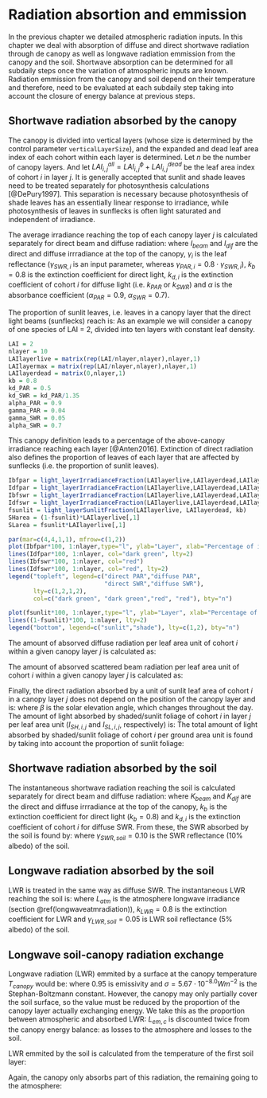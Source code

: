 # Radiation absortion and emmission {#radiationbalance}

In the previous chapter we detailed atmospheric radiation inputs. In this chapter we deal with absorption of diffuse and direct shortwave radiation through de canopy as well as longwave radiation emmission from the canopy and the soil. Shortwave absorption can be determined for all subdaily steps once the variation of atmospheric inputs are known. Radiation emmission from the canopy and soil depend on their temperature and therefore, need to be evaluated at each subdaily step taking into account the closure of energy balance at previous steps. 

## Shortwave radiation absorbed by the canopy {#shortwaveradiationcanopyabs}
The canopy is divided into vertical layers (whose size is determined by the control parameter `verticalLayerSize`), and the expanded and dead leaf area index of each cohort within each layer is determined. Let $n$ be the number of canopy layers. And let $LAI_{i,j}^{all} = LAI_{i,j}^{\phi}+LAI_{i,j}^{dead}$ be the leaf area index of cohort $i$ in layer $j$. It is generally accepted that sunlit and shade leaves need to be treated separately for photosynthesis calculations [@DePury1997]. This separation is necessary because photosynthesis of shade leaves has an essentially linear response to irradiance, while photosynthesis of leaves in sunflecks is often light saturated and independent of irradiance.

The average irradiance reaching the top of each canopy layer $j$ is calculated separately for direct beam and diffuse radiation:
\begin{eqnarray}
I_{beam,j} &=& (1 - \gamma_i) \cdot I_{beam} \cdot \exp\left[ \sum_{h=j+1}^{n}{\sum_{i}^{c}{-k_{b}\cdot \alpha^{0.5}\cdot LAI^{all}_{i,h}}}\right]\\
I_{dif,j} &=& (1 - \gamma_i) \cdot I_{dif} \cdot \exp\left[ \sum_{h=j+1}^{n}{\sum_{i}^{c}{-k_{d,i}\cdot \alpha^{0.5}\cdot LAI^{all}_{i,h}}}\right]
\end{eqnarray}
where $I_{beam}$ and $I_{dif}$ are the direct and diffuse irrradiance at the top of the canopy, $\gamma_i$ is the leaf reflectance ($\gamma_{SWR, i}$ is an input parameter, whereas $\gamma_{PAR, i} = 0.8 \cdot \gamma_{SWR, i}$), $k_{b} = 0.8$ is the extinction coefficient for direct light, $k_{d,i}$ is the extinction coefficient of cohort $i$ for diffuse light (i.e. $k_{PAR}$ or $k_{SWR}$) and $\alpha$ is the absorbance coefficient ($\alpha_{PAR} = 0.9$, $\alpha_{SWR} = 0.7$).

The proportion of sunlit leaves, i.e. leaves in a canopy layer that the direct light beams (sunflecks) reach is:
\begin{equation}
f_{SL, j}  = \exp\left( \sum_{k>j}^{n}{\sum_{i}^{c}{-k_{b} \cdot LAI^{all}_{i,k}}}\right) \cdot \exp\left( \sum_{i}^{c}{-k_{b} \cdot 0.5\cdot LAI^{all}_{i,j}}\right)
\end{equation}
As an example we will consider a canopy of one species of LAI = 2, divided into ten layers with constant leaf density.

```r
LAI = 2
nlayer = 10
LAIlayerlive = matrix(rep(LAI/nlayer,nlayer),nlayer,1)
LAIlayermax = matrix(rep(LAI/nlayer,nlayer),nlayer,1)
LAIlayerdead = matrix(0,nlayer,1)
kb = 0.8
kd_PAR = 0.5
kd_SWR = kd_PAR/1.35
alpha_PAR = 0.9
gamma_PAR = 0.04
gamma_SWR = 0.05
alpha_SWR = 0.7
```

This canopy definition leads to a percentage of the above-canopy irradiance reaching each layer [@Anten2016]. Extinction of direct radiation also defines the proportion of leaves of each layer that are affected by sunflecks (i.e. the proportion of sunlit leaves).

```r
Ibfpar = light_layerIrradianceFraction(LAIlayerlive,LAIlayerdead,LAIlayermax, kb, alpha_PAR)
Idfpar = light_layerIrradianceFraction(LAIlayerlive,LAIlayerdead,LAIlayermax, kd_PAR, alpha_PAR)
Ibfswr = light_layerIrradianceFraction(LAIlayerlive,LAIlayerdead,LAIlayermax, kb, alpha_SWR)
Idfswr = light_layerIrradianceFraction(LAIlayerlive,LAIlayerdead,LAIlayermax, kd_SWR, alpha_SWR)
fsunlit = light_layerSunlitFraction(LAIlayerlive, LAIlayerdead, kb)
SHarea = (1-fsunlit)*LAIlayerlive[,1] 
SLarea = fsunlit*LAIlayerlive[,1] 

par(mar=c(4,4,1,1), mfrow=c(1,2))
plot(Ibfpar*100, 1:nlayer,type="l", ylab="Layer", xlab="Percentage of irradiance", xlim=c(0,100), ylim=c(1,nlayer), col="dark green")
lines(Idfpar*100, 1:nlayer, col="dark green", lty=2)
lines(Ibfswr*100, 1:nlayer, col="red")
lines(Idfswr*100, 1:nlayer, col="red", lty=2)
legend("topleft", legend=c("direct PAR","diffuse PAR",
                           "direct SWR","diffuse SWR"), 
       lty=c(1,2,1,2),
       col=c("dark green", "dark green","red", "red"), bty="n")

plot(fsunlit*100, 1:nlayer,type="l", ylab="Layer", xlab="Percentage of leaves", xlim=c(0,100), ylim=c(1,nlayer))
lines((1-fsunlit)*100, 1:nlayer, lty=2)
legend("bottom", legend=c("sunlit","shade"), lty=c(1,2), bty="n")
```

The amount of absorved diffuse radiation per leaf area unit of cohort $i$ within a given canopy layer $j$ is calculated as:
\begin{equation}
I_{dif,i,j} = I_{dif,j} \cdot k_{d,i} \cdot \alpha^{0.5} \exp\left[ \sum_{h}^{c}{-k_{d,h}\cdot \alpha^{0.5}\cdot 0.5\cdot LAI^{all}_{h,j}}\right]
\end{equation}


The amount of absorved scattered beam radiation per leaf area unit of cohort $i$ within a given canopy layer $j$ is calculated as:
\begin{equation}
% \begin{split}
I_{sca,i,j} = I_{b,j} \cdot k_{b} \left( \alpha^{0.5}\cdot \exp \left( \sum_{h}^{c}{-k_{b}\cdot \alpha \cdot 0.5\cdot LAI^{all}_{h,i}}\right) 
-\frac{\alpha}{(1-\gamma)}\cdot \exp\left( \sum_{h}^{c}{-k_{b}\cdot 0.5\cdot LAI^{all}_{h,i}}\right) \right)
% \end{split}
\end{equation}

Finally, the direct radiation absorbed by a unit of sunlit leaf area of cohort $i$ in a canopy layer $j$ does not depend on the position of the canopy layer and is:
\begin{equation}
I_{dir,i,j} = I_{beam} \cdot \alpha \cdot 0.5/\sin{\beta}
\end{equation}
where $\beta$ is the solar elevation angle, which changes throughout the day. The amount of light absorbed by shaded/sunlit foliage of cohort $i$ in layer $j$ per leaf area unit ($I_{SH,i,j}$ and $I_{SL,i,j}$, respectively) is:
\begin{eqnarray}
I_{SH,i,j} &=& I_{dif,i,j} + I_{sca,i,j} \\
I_{SL,i,j} &=& I_{dif,i,j} + I_{sca,i,j} + I_{dir,i,j}
\end{eqnarray}
The total amount of light absorbed by shaded/sunlit foliage of cohort $i$ per ground area unit is found by taking into account the proportion of sunlit foliage:
\begin{eqnarray}
\Phi_{SH,i,j} &=& I_{SH,i,j}\cdot (1 - f_{SL,j}) \cdot LAI^{\phi}_{i,j}\\
\Phi_{SL,i,j} &=& I_{SL,i,j}\cdot f_{SL,j} \cdot LAI^{\phi}_{i,j}
\end{eqnarray}

## Shortwave radiation absorbed by the soil {#shortwaveradiationsoilabs}
The instantaneous shortwave radiation reaching the soil is calculated separately for direct beam and diffuse radiation:
\begin{eqnarray}
K_{beam, soil} &=&  K_{beam} \cdot \exp\left[ \sum_{h=j+1}^{n}{\sum_{i}^{c}{-k_{b}\cdot \alpha^{0.5} \cdot LAI^{all}_{i,h}}}\right]\\
K_{dif, soil} &=& K_{dif} \cdot \exp\left[ \sum_{h=j+1}^{n}{\sum_{i}^{c}{-k_{d,i}\cdot LAI^{all}_{i,h}}}\right]
\end{eqnarray}
where $K_{beam}$ and $K_{dif}$ are the direct and diffuse irrradiance at the top of the canopy, $k_{b}$ is the extinction coefficient for direct light ($k_{b} = 0.8$) and $k_{d,i}$ is the extinction coefficient of cohort $i$ for diffuse SWR. From these, the SWR absorbed by the soil is found by:
\begin{equation}
K_{abs,sa} = (1 - \gamma_{SWR, soil})\cdot (K_{beam, soil} + K_{dif, soil})
\end{equation}
where $\gamma_{SWR, soil} = 0.10$ is the SWR reflectance (10% albedo) of the soil. 

## Longwave radiation absorbed by the soil {#longwaveradiationsoilabs}

LWR is treated in the same way as diffuse SWR. The instantaneous LWR reaching the soil is:
\begin{equation}
L_{abs,sa} = (1 - \gamma_{LWR, soil})\cdot L_{atm} \cdot \exp\left[ \sum_{h=j+1}^{n}{\sum_{i}^{c}{-k_{LWR}\cdot LAI^{all}_{i,h}}}\right]
\end{equation}
where $L_{atm}$ is the atmosphere longwave irradiance (section \@ref(longwaveatmradiation)), $k_{LWR} = 0.8$ is the extinction coefficient for LWR and $\gamma_{LWR, soil} = 0.05$ is LWR soil reflectance (5% albedo) of the soil.

## Longwave soil-canopy radiation exchange {#longwaveradiationexchange}
Longwave radiation (LWR) emmited by a surface at the canopy temperature $T_{canopy}$ would be:
\begin{equation}
L_{em} = 0.95 \cdot \sigma \cdot (T_{canopy} + 273.16)^{4.0}
\end{equation}
where $0.95$ is emissivity and $\sigma = 5.67 \cdot 10^{-8.0}  Wm^{-2}$ is the Stephan-Boltzmann constant. However, the canopy may only partially cover the soil surface, so the value must be reduced by the proportion of the canopy layer actually exchanging energy. We take this as the proportion between atmospheric and absorbed LWR:
\begin{eqnarray}
p_{exch} &=& \frac{L_{abs,ca}}{L_{atm}} \\
L_{em, c} &=& p_{exch} \cdot L_{em}
\end{eqnarray}
$L_{em, c}$ is discounted twice from the canopy energy balance: as losses to the atmosphere and losses to the soil. 

LWR emmited by the soil is calculated from the temperature of the first soil layer:
\begin{equation}
L_{em, s} = 0.95 \cdot \sigma \cdot (T_{soil} + 273.16)^{4.0}
\end{equation}

Again, the canopy only absorbs part of this radiation, the remaining going to the atmosphere:

\begin{equation}
L_{abs, cs} = p_{exch} \cdot L_{em,s}
\end{equation}

